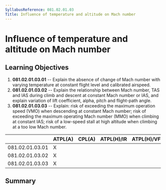 ```yaml
---
SyllabusReference: 081.02.01.03
Title: Influence of temperature and altitude on Mach number
---
```


# Influence of temperature and altitude on Mach number

## Learning Objectives

1.  **081.02.01.03.01** -- Explain the absence of change of Mach number with
    varying temperature at constant flight level and calibrated airspeed.
2.  **081.02.01.03.02** -- Explain the relationship between Mach number, TAS and
    IAS during climb and descent at constant Mach number or IAS, and explain
    variation of lift coefficient, alpha, pitch and flight-path angle.
3.  **081.02.01.03.03** -- Explain: risk of exceeding the maximum operation
    speed (VMO) when descending at constant Mach number; risk of exceeding the
    maximum operating Mach number (MMO) when climbing at constant IAS; risk of a
    low-speed stall at high altitude when climbing at a too low Mach number.

|                 | ATPL(A) | CPL(A) | ATPL(H)/IR | ATPL(H)/VFR | CPL(H) | IR  | CBIR(A) |
| --------------- | ------- | ------ | ---------- | ----------- | ------ | --- | ------- |
| 081.02.01.03.01 | X       |        |            |             |        |     |         |
| 081.02.01.03.02 | X       |        |            |             |        |     |         |
| 081.02.01.03.03 | X       |        |            |             |        |     |         |

## Summary
